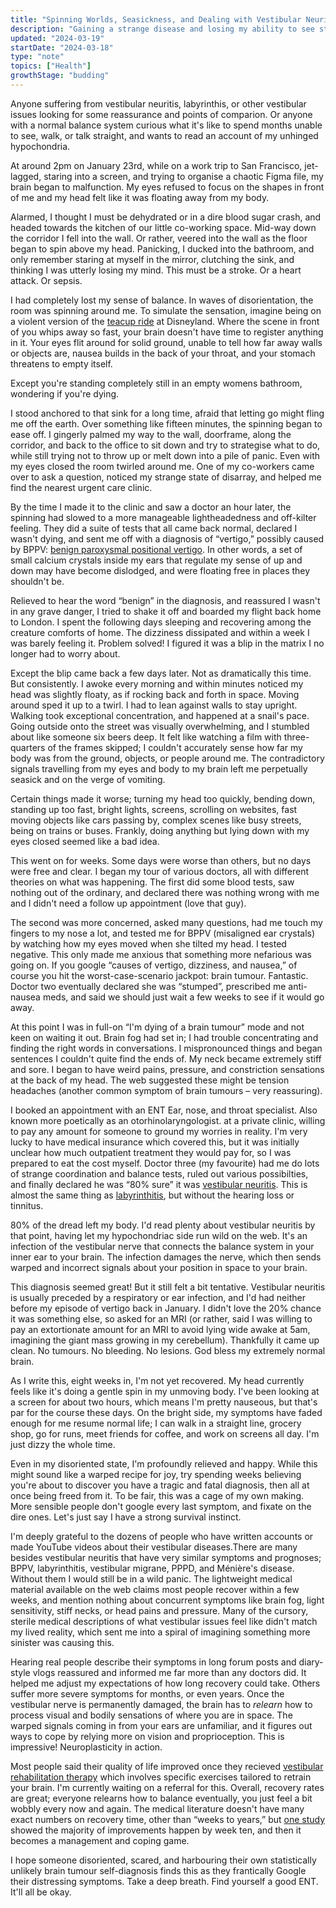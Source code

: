 ```yaml
---
title: "Spinning Worlds, Seasickness, and Dealing with Vestibular Neuritis"
description: "Gaining a strange disease and losing my ability to see straight"
updated: "2024-03-19"
startDate: "2024-03-18"
type: "note"
topics: ["Health"]
growthStage: "budding"
---
```


<AssumedAudience>

Anyone suffering from vestibular neuritis, labyrinthis, or other vestibular issues looking for some reassurance and points of comparion. Or anyone with a normal balance system curious what it's like to spend months unable to see, walk, or talk straight, and wants to read an account of my unhinged hypochondria.

</AssumedAudience>

<Spacer size="small" />

<IntroParagraph>

At around 2pm on January 23rd, while on a work trip to San Francisco, jet-lagged, staring into a screen, and trying to organise a chaotic Figma file, my brain began to malfunction. My eyes refused to focus on the shapes in front of me and my head felt like it was floating away from my body.

</IntroParagraph>

Alarmed, I thought I must be dehydrated or in a dire blood sugar crash, and headed towards the kitchen of our little co-working space. Mid-way down the corridor I fell into the wall. Or rather, veered into the wall as the floor began to spin above my head. Panicking, I ducked into the bathroom, and only remember staring at myself in the mirror, clutching the sink, and thinking I was utterly losing my mind. This must be a stroke. Or a heart attack. Or sepsis.

I had completely lost my sense of balance. In waves of disorientation, the room was spinning around me. To simulate the sensation, imagine being on a violent version of the [teacup ride](https://youtu.be/tBw6JBK26fw?si=pAD0RMz3jEoVgRAc&t=10) at Disneyland. Where the scene in front of you whips away so fast, your brain doesn't have time to register anything in it. Your eyes flit around for solid ground, unable to tell how far away walls or objects are, nausea builds in the back of your throat, and your stomach threatens to empty itself.

Except you're standing completely still in an empty womens bathroom, wondering if you're dying.

I stood anchored to that sink for a long time, afraid that letting go might fling me off the earth. Over something like fifteen minutes, the spinning began to ease off. I gingerly palmed my way to the wall, doorframe, along the corridor, and back to the office to sit down and try to strategise what to do, while still trying not to throw up or melt down into a pile of panic. Even with my eyes closed the room twirled around me. One of my co-workers came over to ask a question, noticed my strange state of disarray, and helped me find the nearest urgent care clinic.

By the time I made it to the clinic and saw a doctor an hour later, the spinning had slowed to a more manageable lightheadedness and off-kilter feeling. They did a suite of tests that all came back normal, declared I wasn't dying, and sent me off with a diagnosis of “vertigo,” possibly caused by BPPV: [benign paroxysmal positional vertigo](https://www.perplexity.ai/search/What-is-benign-M6aUTav6TteHw.HPpEKXfA). In other words, a set of small calcium crystals inside my ears that regulate my sense of up and down may have become dislodged, and were floating free in places they shouldn't be. 

Relieved to hear the word “benign” in the diagnosis, and reassured I wasn't in any grave danger, I tried to shake it off and boarded my flight back home to London. I spent the following days sleeping and recovering among the creature comforts of home. The dizziness dissipated and within a week I was barely feeling it. Problem solved! I figured it was a blip in the matrix I no longer had to worry about.

Except the blip came back a few days later. Not as dramatically this time. But consistently. I awoke every morning and within minutes noticed my head was slightly floaty, as if rocking back and forth in space. Moving around sped it up to a twirl. I had to lean against walls to stay upright. Walking took exceptional concentration, and happened at a snail's pace. Going outside onto the street was visually overwhelming, and I stumbled about like someone six beers deep. It felt like watching a film with three-quarters of the frames skipped; I couldn't accurately sense how far my body was from the ground, objects, or people around me. The contradictory signals travelling from my eyes and body to my brain left me perpetually seasick and on the verge of vomiting.

Certain things made it worse; turning my head too quickly, bending down, standing up too fast, bright lights, screens, scrolling on websites, fast moving objects like cars passing by, complex scenes like busy streets, being on trains or buses. Frankly, doing anything but lying down with my eyes closed seemed like a bad idea.

This went on for weeks. Some days were worse than others, but no days were free and clear. I began my tour of various doctors, all with different theories on what was happening. The first did some blood tests, saw nothing out of the ordinary, and declared there was nothing wrong with me and I didn't need a follow up appointment (love that guy).

The second was more concerned, asked many questions, had me touch my fingers to my nose a lot, and tested me for BPPV (misaligned ear crystals) by watching how my eyes moved when she tilted my head. I tested negative. This only made me anxious that something more nefarious was going on. If you google “causes of vertigo, dizziness, and nausea,” of course you hit the worst-case-scenario jackpot: brain tumour. Fantastic. Doctor two eventually declared she was “stumped”, prescribed me anti-nausea meds, and said we should just wait a few weeks to see if it would go away.

At this point I was in full-on “I'm dying of a brain tumour” mode and not keen on waiting it out. Brain fog had set in; I had trouble concentrating and finding the right words in conversations. I mispronounced things and began sentences I couldn't quite find the ends of. My neck became extremely stiff and sore. I began to have weird pains, pressure, and constriction sensations at the back of my head. The web suggested these might be tension headaches (another common symptom of brain tumours – very reassuring).

I booked an appointment with an ENT <Footnote idName={1}>Ear, nose, and throat specialist. Also known more poetically as an otorhinolaryngologist.</Footnote> at a private clinic, willing to pay any amount for someone to ground my worries in reality. <Footnote idName={2} isClosed>I'm very lucky to have medical insurance which covered this, but it was initially unclear how much outpatient treatment they would pay for, so I was prepared to eat the cost myself.</Footnote> Doctor three (my favourite) had me do lots of strange coordination and balance tests, ruled out various possibilties, and finally declared he was “80% sure” it was [vestibular neuritis](https://www.perplexity.ai/search/What-is-vestibular-0UsDHNmCTCWMYBxXDQk5QA). <Footnote idName={3}>This is almost the same thing as [labyrinthitis](https://www.perplexity.ai/search/What-is-labyrinthitis-6jPvEn8sQcyXmkasflhN0g), but without the hearing loss or tinnitus.</Footnote>

80% of the dread left my body. I'd read plenty about vestibular neuritis by that point, having let my hypochondriac side run wild on the web. It's an infection of the  vestibular nerve that connects the balance system in your inner ear to your brain. The infection damages the nerve, which then sends warped and incorrect signals about your position in space to your brain.

<BasicImage src="/images/posts/spinning.webp" width="1100px" alt="A diagram of the vestibular nerve sending mixed signals to the brain" />

This diagnosis seemed great! But it still felt a bit tentative. Vestibular neuritis is usually preceded by a respiratory or ear infection, and I'd had neither before my episode of vertigo back in January. I didn't love the 20% chance it was something else, so asked for an MRI (or rather, said I was willing to pay an extortionate amount for an MRI to avoid lying wide awake at 5am, imagining the giant mass growing in my cerebellum). Thankfully it came up clean. No tumours. No bleeding. No lesions. God bless my extremely normal brain.

As I write this, eight weeks in, I'm not yet recovered. My head currently feels like it's doing a gentle spin in my unmoving body. I've been looking at a screen for about two hours, which means I'm pretty nauseous, but that's par for the course these days. On the bright side, my symptoms have faded enough for me resume normal life; I can walk in a straight line, grocery shop, go for runs, meet friends for coffee, and work on screens all day. I'm just dizzy the whole time.

Even in my disoriented state, I'm profoundly relieved and happy. While this might sound like a warped recipe for joy, try spending weeks believing you're about to discover you have a tragic and fatal diagnosis, then all at once being freed from it. To be fair, this was a cage of my own making. More sensible people don't google every last symptom, and fixate on the dire ones. Let's just say I have a strong survival instinct.

I'm deeply grateful to the dozens of people who have written accounts or made YouTube videos about their vestibular diseases.<Footnote idName={5}>There are many besides vestibular neuritis that have very similar symptoms and prognoses; BPPV, labyrinthitis, vestibular migrane, PPPD, and Ménière's disease.</Footnote> Without them I would still be in a wild panic. The lightweight medical material available on the web claims most people recover within a few weeks, and mention nothing about concurrent symptoms like brain fog, light sensitivity, stiff necks, or head pains and pressure. Many of the cursory, sterile medical descriptions of what vestibular issues feel like didn't match my lived reality, which sent me into a spiral of imagining something more sinister was causing this.

Hearing real people describe their symptoms in long forum posts and diary-style vlogs reassured and informed me far more than any doctors did. It helped me adjust my expectations of how long recovery could take. Others suffer more severe symptoms for months, or even years. Once the vestibular nerve is permanently damaged, the brain has to _relearn_ how to process visual and bodily sensations of where you are in space. The warped signals coming in from your ears are unfamiliar, and it figures out ways to cope by relying more on vision and proprioception. This is impressive! Neuroplasticity in action.

Most people said their quality of life improved once they recieved [vestibular rehabilitation therapy](https://www.perplexity.ai/search/What-is-vestibular-cxWg_Wp1QVK9pHZLP6310Q) which involves specific exercises tailored to retrain your brain. I'm currently waiting on a referral for this. Overall, recovery rates are great; everyone relearns how to balance eventually, you just feel a bit wobbly every now and again. The medical literature doesn't have many exact numbers on recovery time, other than “weeks to years,” but [one study](https://www.ncbi.nlm.nih.gov/pmc/articles/PMC5420806/) showed the majority of improvements happen by week ten, and then it becomes a management and coping game.

I hope someone disoriented, scared, and harbouring their own statistically unlikely brain tumour self-diagnosis finds this as they frantically Google their distressing symptoms. Take a deep breath. Find yourself a good ENT. It'll all be okay.
